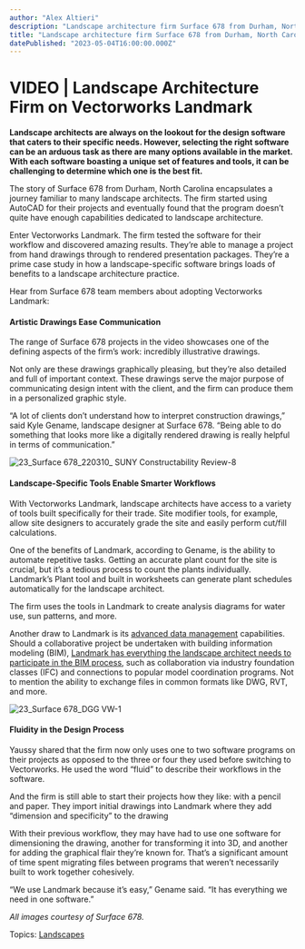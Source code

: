 ```yaml
---
author: "Alex Altieri"
description: "Landscape architecture firm Surface 678 from Durham, North Carolina shares why they choose Vectorworks Landmark through project examples."
title: "Landscape architecture firm Surface 678 from Durham, North Carolina shares why they choose Vectorworks Landmark through project examples." 
datePublished: "2023-05-04T16:00:00.000Z"
---
```

# VIDEO | Landscape Architecture Firm on Vectorworks Landmark

**Landscape architects are always on the lookout for the design software that caters to their specific needs. However, selecting the right software can be an arduous task as there are many options available in the market. With each software boasting a unique set of features and tools, it can be challenging to determine which one is the best fit.** 

The story of Surface 678 from Durham, North Carolina encapsulates a journey familiar to many landscape architects. The firm started using AutoCAD for their projects and eventually found that the program doesn’t quite have enough capabilities dedicated to landscape architecture.

Enter Vectorworks Landmark. The firm tested the software for their workflow and discovered amazing results. They’re able to manage a project from hand drawings through to rendered presentation packages. They’re a prime case study in how a landscape-specific software brings loads of benefits to a landscape architecture practice.

Hear from Surface 678 team members about adopting Vectorworks Landmark:

#### Artistic Drawings Ease Communication

The range of Surface 678 projects in the video showcases one of the defining aspects of the firm’s work: incredibly illustrative drawings.

Not only are these drawings graphically pleasing, but they’re also detailed and full of important context. These drawings serve the major purpose of communicating design intent with the client, and the firm can produce them in a personalized graphic style.

“A lot of clients don’t understand how to interpret construction drawings,” said Kyle Gename, landscape designer at Surface 678\. “Being able to do something that looks more like a digitally rendered drawing is really helpful in terms of communication.”

![23_Surface 678_220310_ SUNY Constructability Review-8](https://blog.vectorworks.net/hs-fs/hubfs/Blog%20Images/2023%20Blog%20Images/5_Surface%20678/23_Surface%20678_220310_%20SUNY%20Constructability%20Review-8.jpg?width=1159&height=750&name=23_Surface%20678_220310_%20SUNY%20Constructability%20Review-8.jpg)

#### Landscape-Specific Tools Enable Smarter Workflows

With Vectorworks Landmark, landscape architects have access to a variety of tools built specifically for their trade. Site modifier tools, for example, allow site designers to accurately grade the site and easily perform cut/fill calculations.

One of the benefits of Landmark, according to Gename, is the ability to automate repetitive tasks. Getting an accurate plant count for the site is crucial, but it’s a tedious process to count the plants individually. Landmark’s Plant tool and built in worksheets can generate plant schedules automatically for the landscape architect.

The firm uses the tools in Landmark to create analysis diagrams for water use, sun patterns, and more.

Another draw to Landmark is its [advanced data management](../../../net/vectorworks/blog/3-ways-to-maximize-data-for-bim-vectorworks.html) capabilities. Should a collaborative project be undertaken with building information modeling (BIM), [Landmark has everything the landscape architect needs to participate in the BIM process](../../../net/vectorworks/blog/why-bim-is-taking-over-landscape-architecture.html), such as collaboration via industry foundation classes (IFC) and connections to popular model coordination programs. Not to mention the ability to exchange files in common formats like DWG, RVT, and more.

![23_Surface 678_DGG VW-1](https://blog.vectorworks.net/hs-fs/hubfs/Blog%20Images/2023%20Blog%20Images/5_Surface%20678/23_Surface%20678_DGG%20VW-1.jpg?width=1050&height=750&name=23_Surface%20678_DGG%20VW-1.jpg)

#### Fluidity in the Design Process

Yaussy shared that the firm now only uses one to two software programs on their projects as opposed to the three or four they used before switching to Vectorworks. He used the word “fluid” to describe their workflows in the software.

And the firm is still able to start their projects how they like: with a pencil and paper. They import initial drawings into Landmark where they add “dimension and specificity” to the drawing

With their previous workflow, they may have had to use one software for dimensioning the drawing, another for transforming it into 3D, and another for adding the graphical flair they’re known for. That’s a significant amount of time spent migrating files between programs that weren’t necessarily built to work together cohesively.

“We use Landmark because it’s easy,” Gename said. “It has everything we need in one software.”

_All images courtesy of Surface 678._

 Topics: [Landscapes](https://blog.vectorworks.net/topic/landscapes) 

 